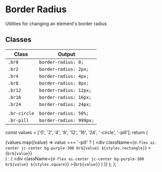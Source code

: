 
<Meta title="CSS/Base/Border Radius" />


# Border Radius

Utilities for changing an element's border radius

## Classes

| Class        | Output                  |
| ------------ | ----------------------- |
| `.br0`       | `border-radius: 0;`     |
| `.br2`       | `border-radius: 2px;`   |
| `.br4`       | `border-radius: 4px;`   |
| `.br8`       | `border-radius: 8px;`   |
| `.br12`      | `border-radius: 12px;`  |
| `.br16`      | `border-radius: 16px;`  |
| `.br24`      | `border-radius: 24px;`  |
|              |                         |
| `.br-circle` | `border-radius: 50%;`   |
| `.br-pill`   | `border-radius: 999px;` |

  const values = ['0', '2', '4', '8', '12', '16', '24', '-circle', '-pill'];
  return (
    <div className="d-flex gap16">
      {values.map((value) =>
        value === '-pill' ? (
          <div
            className={`d-flex ai-center jc-center bg-purple-300 br${value} ${styles.rectangle}`}
          >{`br${value}`}</div>
        ) : (
          <div
            className={`d-flex ai-center jc-center bg-purple-300 br${value} ${styles.square}`}
          >{`br${value}`}</div>
        )
      )}
    </div>
  );
};

<BorderRadiusExample />
